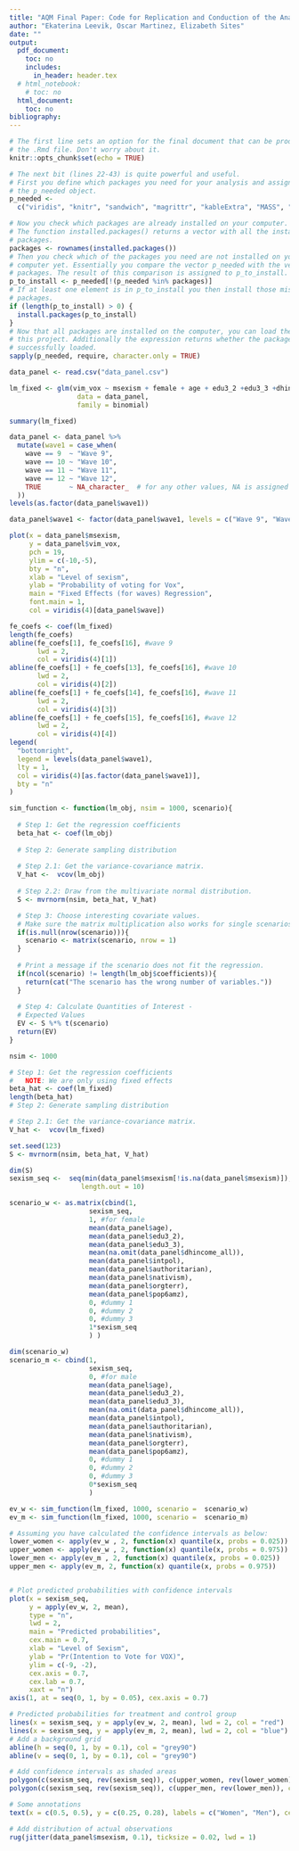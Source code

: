 ```yaml
---
title: "AQM Final Paper: Code for Replication and Conduction of the Analysis"
author: "Ekaterina Leevik, Oscar Martinez, Elizabeth Sites"
date: ""
output:
  pdf_document:
    toc: no
    includes:
      in_header: header.tex
  # html_notebook:
    # toc: no
  html_document:
    toc: no
bibliography: 
---
```


```r

# The first line sets an option for the final document that can be produced from
# the .Rmd file. Don't worry about it.
knitr::opts_chunk$set(echo = TRUE)

# The next bit (lines 22-43) is quite powerful and useful. 
# First you define which packages you need for your analysis and assign it to 
# the p_needed object. 
p_needed <-
  c("viridis", "knitr", "sandwich", "magrittr", "kableExtra", "MASS", "dplyr", "data.table", "margins", "readr", "plm", "Hmisc", "stargazer", "brglm2")

# Now you check which packages are already installed on your computer.
# The function installed.packages() returns a vector with all the installed 
# packages.
packages <- rownames(installed.packages())
# Then you check which of the packages you need are not installed on your 
# computer yet. Essentially you compare the vector p_needed with the vector
# packages. The result of this comparison is assigned to p_to_install.
p_to_install <- p_needed[!(p_needed %in% packages)]
# If at least one element is in p_to_install you then install those missing
# packages.
if (length(p_to_install) > 0) {
  install.packages(p_to_install)
}
# Now that all packages are installed on the computer, you can load them for
# this project. Additionally the expression returns whether the packages were
# successfully loaded.
sapply(p_needed, require, character.only = TRUE)

```

```r
data_panel <- read.csv("data_panel.csv")
```

``` r
lm_fixed <- glm(vim_vox ~ msexism + female + age + edu3_2 +edu3_3 +dhincome_all + intpol + authoritarian + nativism +orgterr +pop6amz + msexism*female + as.factor(data_panel$wave),
                 data = data_panel,
                 family = binomial)

summary(lm_fixed)

data_panel <- data_panel %>%
  mutate(wave1 = case_when(
    wave == 9  ~ "Wave 9",
    wave == 10 ~ "Wave 10",
    wave == 11 ~ "Wave 11",
    wave == 12 ~ "Wave 12",
    TRUE       ~ NA_character_  # for any other values, NA is assigned
  ))
levels(as.factor(data_panel$wave1))

data_panel$wave1 <- factor(data_panel$wave1, levels = c("Wave 9", "Wave 10", "Wave 11", "Wave 12"))

plot(x = data_panel$msexism,
     y = data_panel$vim_vox,
     pch = 19,
     ylim = c(-10,-5),
     bty = "n",
     xlab = "Level of sexism",
     ylab = "Probability of voting for Vox",
     main = "Fixed Effects (for waves) Regression",
     font.main = 1,
     col = viridis(4)[data_panel$wave])

fe_coefs <- coef(lm_fixed)
length(fe_coefs)
abline(fe_coefs[1], fe_coefs[16], #wave 9
       lwd = 2,
       col = viridis(4)[1])
abline(fe_coefs[1] + fe_coefs[13], fe_coefs[16], #wave 10
       lwd = 2,
       col = viridis(4)[2])
abline(fe_coefs[1] + fe_coefs[14], fe_coefs[16], #wave 11
       lwd = 2,
       col = viridis(4)[3])
abline(fe_coefs[1] + fe_coefs[15], fe_coefs[16], #wave 12
       lwd = 2,
       col = viridis(4)[4])
legend(
  "bottomright",
  legend = levels(data_panel$wave1),
  lty = 1,
  col = viridis(4)[as.factor(data_panel$wave1)],
  bty = "n"
)

```


``` r
sim_function <- function(lm_obj, nsim = 1000, scenario){
  
  # Step 1: Get the regression coefficients
  beta_hat <- coef(lm_obj)
  
  # Step 2: Generate sampling distribution
  
  # Step 2.1: Get the variance-covariance matrix.
  V_hat <-  vcov(lm_obj) 
  
  # Step 2.2: Draw from the multivariate normal distribution.
  S <- mvrnorm(nsim, beta_hat, V_hat)

  # Step 3: Choose interesting covariate values. 
  # Make sure the matrix multiplication also works for single scenarios
  if(is.null(nrow(scenario))){
    scenario <- matrix(scenario, nrow = 1)
  }
  
  # Print a message if the scenario does not fit the regression.
  if(ncol(scenario) != length(lm_obj$coefficients)){
    return(cat("The scenario has the wrong number of variables."))
  } 
  
  # Step 4: Calculate Quantities of Interest - 
  # Expected Values
  EV <- S %*% t(scenario)
  return(EV)
}
```

``` r
nsim <- 1000

# Step 1: Get the regression coefficients
#   NOTE: We are only using fixed effects
beta_hat <- coef(lm_fixed)
length(beta_hat)
# Step 2: Generate sampling distribution

# Step 2.1: Get the variance-covariance matrix.
V_hat <-  vcov(lm_fixed)

set.seed(123)
S <- mvrnorm(nsim, beta_hat, V_hat)

dim(S)
sexism_seq <-  seq(min(data_panel$msexism[!is.na(data_panel$msexism)]), max(data_panel$msexism[!is.na(data_panel$msexism)]), 
                  length.out = 10)

scenario_w <- as.matrix(cbind(1,
                    sexism_seq,
                    1, #for female
                    mean(data_panel$age),
                    mean(data_panel$edu3_2),
                    mean(data_panel$edu3_3),
                    mean(na.omit(data_panel$dhincome_all)),
                    mean(data_panel$intpol),
                    mean(data_panel$authoritarian),
                    mean(data_panel$nativism),
                    mean(data_panel$orgterr),
                    mean(data_panel$pop6amz),
                    0, #dummy 1
                    0, #dummy 2
                    0, #dummy 3
                    1*sexism_seq
                    ) )

dim(scenario_w)
scenario_m <- cbind(1,
                    sexism_seq,
                    0, #for male
                    mean(data_panel$age),
                    mean(data_panel$edu3_2),
                    mean(data_panel$edu3_3),
                    mean(na.omit(data_panel$dhincome_all)),
                    mean(data_panel$intpol),
                    mean(data_panel$authoritarian),
                    mean(data_panel$nativism),
                    mean(data_panel$orgterr),
                    mean(data_panel$pop6amz),
                    0, #dummy 1
                    0, #dummy 2
                    0, #dummy 3
                    0*sexism_seq
                    ) 

ev_w <- sim_function(lm_fixed, 1000, scenario =  scenario_w)
ev_m <- sim_function(lm_fixed, 1000, scenario =  scenario_m)

# Assuming you have calculated the confidence intervals as below:
lower_women <- apply(ev_w , 2, function(x) quantile(x, probs = 0.025))
upper_women <- apply(ev_w , 2, function(x) quantile(x, probs = 0.975))
lower_men <- apply(ev_m , 2, function(x) quantile(x, probs = 0.025))
upper_men <- apply(ev_m, 2, function(x) quantile(x, probs = 0.975))


# Plot predicted probabilities with confidence intervals
plot(x = sexism_seq,
     y = apply(ev_w, 2, mean),
     type = "n",
     lwd = 2,
     main = "Predicted probabilities", 
     cex.main = 0.7,
     xlab = "Level of Sexism",
     ylab = "Pr(Intention to Vote for VOX)", 
     ylim = c(-9, -2), 
     cex.axis = 0.7, 
     cex.lab = 0.7,
     xaxt = "n")
axis(1, at = seq(0, 1, by = 0.05), cex.axis = 0.7)

# Predicted probabilities for treatment and control group
lines(x = sexism_seq, y = apply(ev_w, 2, mean), lwd = 2, col = "red")
lines(x = sexism_seq, y = apply(ev_m, 2, mean), lwd = 2, col = "blue")
# Add a background grid
abline(h = seq(0, 1, by = 0.1), col = "grey90")
abline(v = seq(0, 1, by = 0.1), col = "grey90")

# Add confidence intervals as shaded areas
polygon(c(sexism_seq, rev(sexism_seq)), c(upper_women, rev(lower_women)), col = rgb(1, 0, 0, 0.2), border = NA)
polygon(c(sexism_seq, rev(sexism_seq)), c(upper_men, rev(lower_men)), col = rgb(0, 0, 1, 0.2), border = NA)

# Some annotations
text(x = c(0.5, 0.5), y = c(0.25, 0.28), labels = c("Women", "Men"), cex = 0.7, pos = 4, col = c("red", "blue"))

# Add distribution of actual observations
rug(jitter(data_panel$msexism, 0.1), ticksize = 0.02, lwd = 1)



```